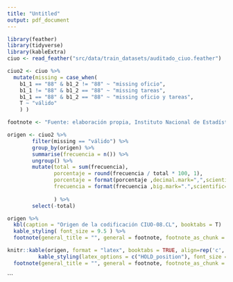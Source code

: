 ```yaml
---
title: "Untitled"
output: pdf_document
---
```



```r
library(feather)
library(tidyverse)
library(kableExtra)
ciuo <- read_feather("src/data/train_datasets/auditado_ciuo.feather")

```


```r
ciuo2 <- ciuo %>% 
  mutate(missing = case_when(
    b1_1 == "88" & b1_2 != "88" ~ "missing oficio",
    b1_1 != "88" & b1_2 == "88" ~ "missing tareas",
    b1_1 == "88" & b1_2 == "88" ~ "missing oficio y tareas",
    T ~ "válido"
    ) ) 

```


```r
footnote <- "Fuente: elaboración propia, Instituto Nacional de Estadísticas "

origen <- ciuo2 %>% 
        filter(missing == "válido") %>% 
        group_by(origen) %>% 
        summarise(frecuencia = n()) %>% 
        ungroup() %>% 
        mutate(total = sum(frecuencia),
               porcentaje = round(frecuencia / total * 100, 1),
               porcentaje = format(porcentaje ,decimal.mark=",",scientific=FALSE),
               frecuencia = format(frecuencia ,big.mark=".",scientific=FALSE)
               
               ) %>% 
        select(-total)

origen %>% 
  kbl(caption = "Origen de la codificación CIUO-08.CL", booktabs = T)  %>%
  kable_styling( font_size = 9.5 ) %>%
  footnote(general_title = "", general = footnote, footnote_as_chunk = T) 
```



```r
knitr::kable(origen, format = "latex", booktabs = TRUE, align=rep('c', 3)) %>%
          kable_styling(latex_options = c("HOLD_position"), font_size = 9.5) %>% 
  footnote(general_title = "", general = footnote, footnote_as_chunk = T) 
```
```





